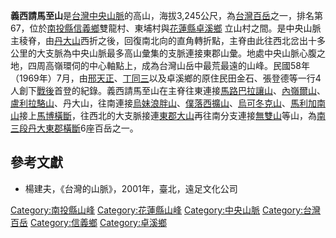 {{Infobox Mountain
| 名稱 = 義西請馬至山
| 照片 =
| 照片說明 =
| 海拔 = {{convert|3245|m|ft|0}}
| listing = [[台灣百岳|台灣百岳]]
| 位置 = {{TWN}}[[花蓮縣|花蓮縣]]、[[南投縣|南投縣]]
| 山脈 = [[中央山脈|中央山脈]]
| prominence ={{convert|57|m|ft|0}}
| coordinates = {{coord|23|35|11|N|121|09|12|E|type:mountain_region:TW|display=inline,title}}
| 地形圖 = 
| 類別 =
| 年齡 = 
| 最近噴發 =
| 首次登頂 =
| 最容易的攀登路線 =
| pushpin_map = Taiwan
| pushpin_map_caption = 義西請馬至山的位置
}}
'''義西請馬至山'''是[[台灣|台灣]][[中央山脈|中央山脈]]的高山，海拔3,245公尺，為[[台灣百岳|台灣百岳]]之一，排名第67，位於[[南投縣|南投縣]][[信義鄉_(台灣)|信義鄉]]雙龍村、東埔村與[[花蓮縣|花蓮縣]][[卓溪鄉|卓溪鄉]]<!--崙-->立山村之間。是中央山脈主稜脊，由[[丹大山|丹大山]]西折之後，回復南北向的直角轉折點，主脊由此往西北岔出十多公里的大支脈為中央山脈最多高山彙集的支脈連接東郡山彙。地處中央山脈心腹之地，四周高嶺環伺的中心軸點上，成為台灣山岳中最荒最遠的山峰。民國58年（1969年）7月，由[[邢天正|邢天正]]、[[丁同三|丁同三]]以及卓溪鄉的原住民田金石、張登德等一行4人創下[[臺灣戰後時期|戰後]]首登的紀錄。{{r|sunriver_yixi}}義西請馬至山在主脊往東連接[[馬路巴拉讓山|馬路巴拉讓山]]、[[內嶺爾山|內嶺爾山]]、[[盧利拉駱山|盧利拉駱山]]、丹大山，往南連接[[烏妹浪胖山|烏妹浪胖山]]、[[僕落西擴山|僕落西擴山]]、[[烏可冬克山|烏可冬克山]]、[[馬利加南山|馬利加南山]]接上[[馬博橫斷|馬博橫斷]]，往西北的大支脈接連[[東郡大山|東郡大山]]再往南分支連接[[無雙山|無雙山]]等山，為[[中央山脈大縱走#南三段|南三段]][[丹大東郡橫斷|丹大東郡橫斷]]6座百岳之一。

==參考文獻==
{{reflist|refs=
<ref name="sunriver_yixi">{{cite web |title=義西請馬至山 |website=線上臺灣百岳 |date=2018-02-13 |publisher=上河文化 |url=https://www.sunriver.com.tw/blog/%e7%be%a9%e8%a5%bf%e8%ab%8b%e9%a6%ac%e8%87%b3%e5%b1%b1/}}</ref>
}}
*楊建夫，《台灣的山脈》，2001年，臺北，遠足文化公司

{{Taiwan Top 100 Peaks}}

[[Category:南投縣山峰|Category:南投縣山峰]]
[[Category:花蓮縣山峰|Category:花蓮縣山峰]]
[[Category:中央山脈|Category:中央山脈]]
[[Category:台灣百岳|Category:台灣百岳]]
[[Category:信義鄉|Category:信義鄉]]
[[Category:卓溪鄉|Category:卓溪鄉]]